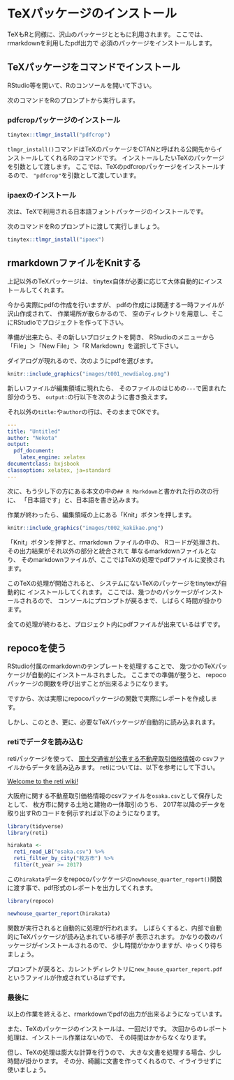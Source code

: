 # TeXパッケージのインストール

TeXもRと同様に、沢山のパッケージとともに利用されます。
ここでは、rmarkdownを利用したpdf出力で
必須のパッケージをインストールします。


## TeXパッケージをコマンドでインストール

RStudio等を開いて、Rのコンソールを開いて下さい。

次のコマンドをRのプロンプトから実行します。

### pdfcropパッケージのインストール

```r
tinytex::tlmgr_install("pdfcrop")
```

`tlmgr_install()`コマンドはTeXのパッケージをCTANと呼ばれる公開先からインストールしてくれるRのコマンドです。
インストールしたいTeXのパッケージを引数として渡します。
ここでは、TeXのpdfcropパッケージをインストールするので、
`"pdfcrop"`を引数として渡しています。

### ipaexのインストール

次は、TeXで利用される日本語フォントパッケージのインストールです。

次のコマンドをRのプロンプトに渡して実行しましょう。

```r
tinytex::tlmgr_install("ipaex")
```


## rmarkdownファイルをKnitする

上記以外のTeXパッケージは、
tinytex自体が必要に応じて大体自動的にインストールしてくれます。

今から実際にpdfの作成を行いますが、
pdfの作成には関連する一時ファイルが沢山作成されて、
作業場所が散らかるので、
空のディレクトリを用意し、そこにRStudioでプロジェクトを作って下さい。

準備が出来たら、その新しいプロジェクトを開き、
RStudioのメニューから「File」＞「New File」＞「R Markdown」を選択して下さい。

ダイアログが現れるので、次のようにpdfを選びます。

```r
knitr::include_graphics("images/t001_newdialog.png")
```

新しいファイルが編集領域に現れたら、
そのファイルのはじめの`---`で囲まれた部分のうち、
`output:`の行以下を次のように書き換えます。

それ以外の`title:`や`author`の行は、そのままでOKです。


```yaml
---
title: "Untitled"
author: "Nekota"
output: 
  pdf_document:
    latex_engine: xelatex
documentclass: bxjsbook
classoption: xelatex, ja=standard
---
```

次に、もう少し下の方にある本文の中の`## R Markdown`と書かれた行の次の行に、
「日本語です」と、日本語を書き込みます。

作業が終わったら、編集領域の上にある「Knit」ボタンを押します。

```r
knitr::include_graphics("images/t002_kakikae.png")
```

「Knit」ボタンを押すと、rmarkdown ファイルの中の、
Rコードが処理され、その出力結果がそれ以外の部分と統合されて
単なるmarkdownファイルとなり、
そのmarkdownファイルが、ここではTeXの処理でpdfファイルに変換されます。

このTeXの処理が開始されると、
システムにないTeXのパッケージをtinytexが自動的に
インストールしてくれます。
ここでは、幾つかのパッケージがインストールされるので、
コンソールにプロンプトが戻るまで、しばらく時間が掛かります。

全ての処理が終わると、プロジェクト内にpdfファイルが出来ているはずです。


## repocoを使う

RStudio付属のrmarkdownのテンプレートを処理することで、
幾つかのTeXパッケージが自動的にインストールされました。
ここまでの準備が整うと、
repocoパッケージの関数を呼び出すことが出来るようになります。

ですから、次は実際にrepocoパッケージの関数で実際にレポートを作成します。

しかし、このとき、更に、必要なTeXパッケージが自動的に読み込まれます。

### retiでデータを読み込む

retiパッケージを使って、
[国土交通省が公表する不動産取引価格情報](https://www.land.mlit.go.jp/webland/download.html)の
csvファイルからデータを読み込みます。
retiについては、以下を参考にして下さい。

[Welcome to the reti wiki!](https://github.com/rea-osaka/reti/wiki)

大阪府に関する不動産取引価格情報のcsvファイルを`osaka.csv`として保存したとして、
枚方市に関する土地と建物の一体取引のうち、
2017年以降のデータを取り出すRのコードを例示すれば以下のようになります。

```r
library(tidyverse)
library(reti)

hirakata <- 
  reti_read_LB("osaka.csv") %>% 
  reti_filter_by_city("枚方市") %>% 
  filter(t_year >= 2017)
```

この`hirakata`データをrepocoパッケケージの`newhouse_quarter_report()`関数に渡す事で、pdf形式のレポートを出力してくれます。


```r
library(repoco)

newhouse_quarter_report(hirakata)
```

関数が実行されると自動的に処理が行われます。
しばらくすると、内部で自動的にTeXパッケージが読み込まれている様子が
表示されます。
かなりの数のパッケージがインストールされるので、
少し時間がかかりますが、ゆっくり待ちましょう。

プロンプトが戻ると、カレントディレクトリに`new_house_quarter_report.pdf`というファイルが作成されているはずです。

### 最後に

以上の作業を終えると、rmarkdownでpdfの出力が出来るようになっています。

また、TeXのパッケージのインストールは、一回だけです。
次回からのレポート処理は、インストール作業はないので、
その時間はかからなくなります。

但し、TeXの処理は膨大な計算を行うので、
大きな文書を処理する場合、少し時間が掛かります。
その分、綺麗に文書を作ってくれるので、イライラせずに使いましょう。









